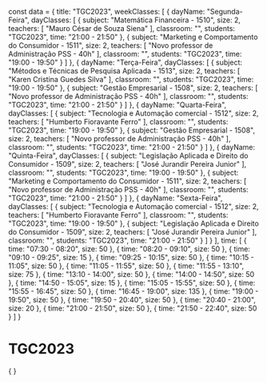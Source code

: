 const data = {
  title: "TGC2023",
  weekClasses: [
    {
      dayName: "Segunda-Feira",
      dayClasses: [
        {
          subject: "Matemática Financeira - 1510",
          size: 2,
          teachers: [
            "Mauro César de Souza Siena"
          ],
          classroom: "",
          students: "TGC2023",
          time: "21:00 - 21:50"
        },
        {
          subject: "Marketing e Comportamento do Consumidor - 1511",
          size: 2,
          teachers: [
            "Novo professor de Administração PSS - 40h"
          ],
          classroom: "",
          students: "TGC2023",
          time: "19:00 - 19:50"
        }
      ]
    },
    {
      dayName: "Terça-Feira",
      dayClasses: [
        {
          subject: "Métodos e Técnicas de Pesquisa Aplicada - 1513",
          size: 2,
          teachers: [
            "Karen Cristina Guedes Silva"
          ],
          classroom: "",
          students: "TGC2023",
          time: "19:00 - 19:50"
        },
        {
          subject: "Gestão Empresarial - 1508",
          size: 2,
          teachers: [
            "Novo professor de Administração PSS - 40h"
          ],
          classroom: "",
          students: "TGC2023",
          time: "21:00 - 21:50"
        }
      ]
    },
    {
      dayName: "Quarta-Feira",
      dayClasses: [
        {
          subject: "Tecnologia e Automação comercial - 1512",
          size: 2,
          teachers: [
            "Humberto Fioravante Ferro"
          ],
          classroom: "",
          students: "TGC2023",
          time: "19:00 - 19:50"
        },
        {
          subject: "Gestão Empresarial - 1508",
          size: 2,
          teachers: [
            "Novo professor de Administração PSS - 40h"
          ],
          classroom: "",
          students: "TGC2023",
          time: "21:00 - 21:50"
        }
      ]
    },
    {
      dayName: "Quinta-Feira",
      dayClasses: [
        {
          subject: "Legislação Aplicada e Direito do Consumidor - 1509",
          size: 2,
          teachers: [
            "José Jurandir Pereira Junior"
          ],
          classroom: "",
          students: "TGC2023",
          time: "19:00 - 19:50"
        },
        {
          subject: "Marketing e Comportamento do Consumidor - 1511",
          size: 2,
          teachers: [
            "Novo professor de Administração PSS - 40h"
          ],
          classroom: "",
          students: "TGC2023",
          time: "21:00 - 21:50"
        }
      ]
    },
    {
      dayName: "Sexta-Feira",
      dayClasses: [
        {
          subject: "Tecnologia e Automação comercial - 1512",
          size: 2,
          teachers: [
            "Humberto Fioravante Ferro"
          ],
          classroom: "",
          students: "TGC2023",
          time: "19:00 - 19:50"
        },
        {
          subject: "Legislação Aplicada e Direito do Consumidor - 1509",
          size: 2,
          teachers: [
            "José Jurandir Pereira Junior"
          ],
          classroom: "",
          students: "TGC2023",
          time: "21:00 - 21:50"
        }
      ]
    }
  ],
  time: [
    {
      time: "07:30 - 08:20",
      size: 50
    },
    {
      time: "08:20 - 09:10",
      size: 50
    },
    {
      time: "09:10 - 09:25",
      size: 15
    },
    {
      time: "09:25 - 10:15",
      size: 50
    },
    {
      time: "10:15 - 11:05",
      size: 50
    },
    {
      time: "11:05 - 11:55",
      size: 50
    },
    {
      time: "11:55 - 13:10",
      size: 75
    },
    {
      time: "13:10 - 14:00",
      size: 50
    },
    {
      time: "14:00 - 14:50",
      size: 50
    },
    {
      time: "14:50 - 15:05",
      size: 15
    },
    {
      time: "15:05 - 15:55",
      size: 50
    },
    {
      time: "15:55 - 16:45",
      size: 50
    },
    {
      time: "16:45 - 19:00",
      size: 135
    },
    {
      time: "19:00 - 19:50",
      size: 50
    },
    {
      time: "19:50 - 20:40",
      size: 50
    },
    {
      time: "20:40 - 21:00",
      size: 20
    },
    {
      time: "21:00 - 21:50",
      size: 50
    },
    {
      time: "21:50 - 22:40",
      size: 50
    }
  ]
}

# TGC2023

<div>
    {
        <Grid
            title={data.title} 
            weekClasses={data.weekClasses} 
            time={data.time}
        />
    }
</div>